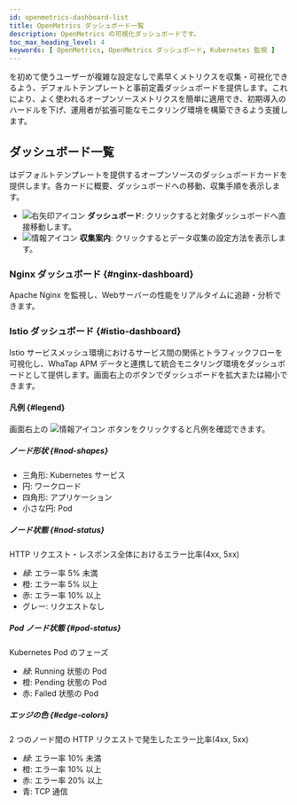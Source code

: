 ```yaml
---
id: openmetrics-dashboard-list
title: OpenMetrics ダッシュボード一覧
description: OpenMetrics の可視化ダッシュボードです。
toc_max_heading_level: 4
keywords: [ OpenMetrics, OpenMetrics ダッシュボード, Kubernetes 監視 ]
---
```


<Cmdname sid="openmetrics" className="uitext" /> を初めて使うユーザーが複雑な設定なしで素早くメトリクスを収集・可視化できるよう、デフォルトテンプレートと事前定義ダッシュボードを提供します。これにより、よく使われるオープンソースメトリクスを簡単に適用でき、初期導入のハードルを下げ、運用者が拡張可能なモニタリング環境を構築できるよう支援します。

## ダッシュボード一覧

<Cmdname sid="openmetrics_dashboard-list" className="uitext" /> はデフォルトテンプレートを提供するオープンソースのダッシュボードカードを提供します。各カードに概要、ダッシュボードへの移動、収集手順を表示します。

* ![右矢印アイコン](/img/ic-arrow-right.svg) **ダッシュボード**: クリックすると対象ダッシュボードへ直接移動します。
* ![情報アイコン](/img/ic-info-circle.svg) **収集案内**: クリックするとデータ収集の設定方法を表示します。

### Nginx ダッシュボード {#nginx-dashboard}

Apache Nginx を監視し、Webサーバーの性能をリアルタイムに追跡・分析できます。

### Istio ダッシュボード {#istio-dashboard}

Istio サービスメッシュ環境におけるサービス間の関係とトラフィックフローを可視化し、WhaTap APM データと連携して統合モニタリング環境をダッシュボードとして提供します。画面右上のボタンでダッシュボードを拡大または縮小できます。

<ImgLang img='openmetrics-dashboard-istio.png' desc='OpenMetrics ダッシュボード istio' />

#### 凡例 {#legend}

画面右上の ![情報アイコン](/img/ic-info-circle.svg) ボタンをクリックすると凡例を確認できます。 

##### ノード形状 {#nod-shapes}

* 三角形: Kubernetes サービス
* 円: ワークロード
* 四角形: アプリケーション
* 小さな円: Pod

##### ノード状態 {#nod-status}

HTTP リクエスト・レスポンス全体におけるエラー比率(4xx, 5xx)

* *緑*: エラー率 5% 未満
* <span class='slow'>橙</span>: エラー率 5% 以上
* <span class='vslow'>赤</span>: エラー率 10% 以上
* グレー: リクエストなし

##### Pod ノード状態 {#pod-status}

Kubernetes Pod のフェーズ

* *緑*: Running 状態の Pod
* <span class='slow'>橙</span>: Pending 状態の Pod
* <span class='vslow'>赤</span>: Failed 状態の Pod

##### エッジの色 {#edge-colors}

2 つのノード間の HTTP リクエストで発生したエラー比率(4xx, 5xx)

* *緑*: エラー率 10% 未満
* <span class='slow'>橙</span>: エラー率 10% 以上
* <span class='vslow'>赤</span>: エラー率 20% 以上
* <span class='normal'>青</span>: TCP 通信
